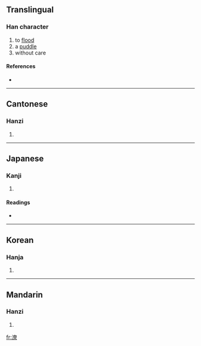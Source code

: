 ==Translingual==

===Han character===
{{Han char|rn=85|rad=水|as=12|sn=15|four=3419<sub>6</sub>|canj=水大金火 (EKCF)}}

# to [[flood]]
# a [[puddle]]
# without care

====References====
* {{Han ref|kx=0650.010|dkj=18259|dj=1060.070|hdz=31738.110|uh=6F66|ud=28518|bh=BCE3|bd=48355}}

----

==Cantonese==

===Hanzi===
{{yue-hanzi|jyut=|y=liu4, lou5}}

# {{defn|Cantonese}}

----

==Japanese==

===Kanji===
{{ja-kanji|grade=|rs=水12}}

# {{defn|Japanese}}

====Readings====
* {{ja-readings|on=[[ろう]] (rō)|kun=[[にわたずみ]] (niwatazumi)}}

----

==Korean==

===Hanja===
{{ko-hanja|hangeul=료>요|eumhun=|rv=ryo>yo|mr=ryo>yo|y=lyo>yo}}

# {{defn|Korean}}

----

==Mandarin==

===Hanzi===
{{cmn-hanzi|pin=[[liáo]] ([[liao2]])|wg=liao<sup>2</sup>}}

# {{defn|Mandarin}}

[[fr:潦]]